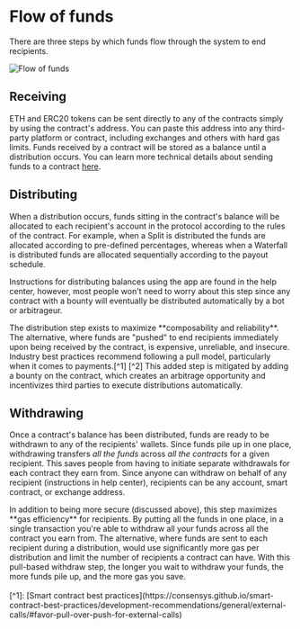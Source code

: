 
# Flow of funds

There are three steps by which funds flow through the system to end recipients.

![Flow of funds](./img/flow_steps.png)

## Receiving

ETH and ERC20 tokens can be sent directly to any of the contracts simply by
using the contract's address. You can paste this address into any third-party
platform or contract, including exchanges and others with hard gas limits. Funds
received by a contract will be stored as a balance until a distribution occurs.
You can learn more technical details about sending funds to a contract [here](/core).

## Distributing

When a distribution occurs, funds sitting in the contract's balance will be
allocated to each recipient's account in the protocol according to the rules of
the contract. For example, when a Split is distributed the funds are allocated
according to pre-defined percentages, whereas when a Waterfall is distributed
funds are allocated sequentially according to the payout schedule.

Instructions for distributing balances using the app are found in the help center,
however, most people won't need to worry about this step since any contract with
a bounty will eventually be distributed automatically by a bot or arbitrageur.

<Toggle title="Why is this step necessary?">
  The distribution step exists to maximize **composability and reliability**.
  The alternative, where funds are "pushed" to end recipients immediately upon
  being received by the contract, is expensive, unreliable, and insecure.
  Industry best practices recommend following a pull model, particularly when it
  comes to payments.[^1] [^2] This added step is mitigated by adding a bounty on
  the contract, which creates an arbitrage opportunity and incentivizes third
  parties to execute distributions automatically.
</Toggle>

## Withdrawing

Once a contract's balance has been distributed, funds are ready to be withdrawn
to any of the recipients' wallets. Since funds pile up in one place, withdrawing
transfers _all the funds_ across _all the contracts_ for a given recipient. This
saves people from having to initiate separate withdrawals for each contract they
earn from. Since anyone can withdraw on behalf of any recipient (instructions
in help center), recipients can be any account, smart contract, or exchange
address.

<Toggle title="Why is this step necessary?">
  In addition to being more secure (discussed above), this step maximizes **gas
  efficiency** for recipients. By putting all the funds in one place, in a
  single transaction you're able to withdraw all your funds across all the
  contract you earn from. The alternative, where funds are sent to each
  recipient during a distribution, would use significantly more gas per
  distribution and limit the number of recipients a contract can have. With this
  pull-based withdraw step, the longer you wait to withdraw your funds, the more
  funds pile up, and the more gas you save.
</Toggle>

<br />
<br />
[^1]: [Smart contract best
practices](https://consensys.github.io/smart-contract-best-practices/development-recommendations/general/external-calls/#favor-pull-over-push-for-external-calls)

[^2]:
    [Pull over push](https://fravoll.github.io/solidity-patterns/pull_over_push.html)
